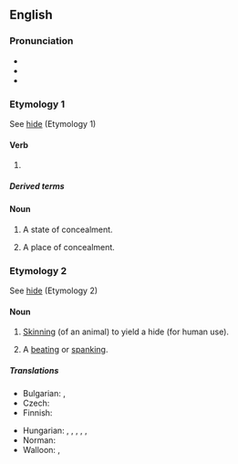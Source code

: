 ==English==

===Pronunciation===
* {{IPA|en|/ˈhaɪdɪŋ/}}
* {{audio|en|en-us-hiding.ogg|Audio (US)}}
* {{rhymes|en|aɪdɪŋ|s=2}}

===Etymology 1===
See [[hide#Etymology 1|hide]] (Etymology 1)

====Verb====
{{head|en|verb form}}

# {{present participle of|en|hide|nocat=1}}

=====Derived terms=====
{{der3|en|hiding place|in hiding}}

====Noun====
{{en-noun|-|s}}

# {{lb|en|uncountable}} A state of concealment.
#: {{ux|en|After the leaked scandalous stories about his personal life, the celebrity remained '''in hiding''' for a few weeks.}}
# {{lb|en|countable}} A place of concealment.

===Etymology 2===
See [[hide#Etymology 2|hide]] (Etymology 2)

====Noun====
{{en-noun|~}}

# {{lb|en|literally}} [[skinning#Noun|Skinning]] (of an animal) to yield a hide (for human use). 
# {{lb|en|colloquial|figuratively|countable}} A [[beating]] or [[spanking]].

=====Translations=====
{{trans-top|a beating or spanking}}
* Bulgarian: {{t+|bg|бой|m}}, {{t+|bg|пердах|m}}
* Czech: {{t|cs|výprask|m}}
* Finnish: {{t+|fi|selkäsauna}}
{{trans-mid}}
* Hungarian:  {{t+|hu|verés}}, {{t+|hu|elverés}}, {{t+|hu|elpáholás}}, {{t|hu|elnáspángolás}}, {{t|hu|elfenekelés}}, {{t|hu|ütlegelés}}
* Norman: {{t|nrf|ronde|f}}
* Walloon: {{t+|wa|dôpinne|f}}, {{t+|wa|deguzene|f}}
{{trans-bottom}}